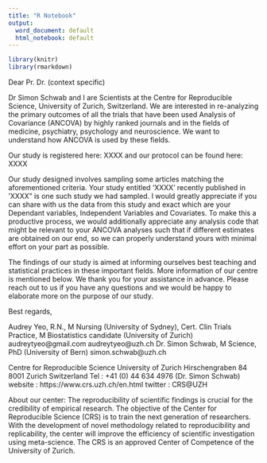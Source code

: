 ```yaml
---
title: "R Notebook"
output:
  word_document: default
  html_notebook: default
---
```


```r
library(knitr)
library(rmarkdown)
```
Dear Pr.  Dr. (context specific)

Dr Simon Schwab and I are Scientists at the Centre for Reproducible Science, University of Zurich, Switzerland. We are interested in re-analyzing the primary outcomes of all the trials that have been used Analysis of Covariance (ANCOVA) by highly ranked journals and in the fields of medicine, psychiatry, psychology and neuroscience. We want to understand how ANCOVA is used by these fields.

Our study is registered here: 
XXXX
and our protocol can be found here:
XXXX

Our study designed involves sampling some articles matching the aforementioned criteria. Your study entitled ‘XXXX’ recently published in ‘XXXX” is one such study we had sampled. I would greatly appreciate if you can share with us the data from this study and exact which are your Dependant variables, Independent Variables and Covariates. To make this a productive process, we would additionally appreciate any analysis code that might be relevant to your ANCOVA analyses such that if different estimates are obtained on our end, so we can properly understand yours with minimal effort on your part as possible.

The findings of our study is aimed at informing ourselves best teaching and statistical practices in these important fields. More information of our centre is mentioned below. We thank you for your assistance in advance. Please reach out to us if you have any questions and we would be happy to elaborate more on the purpose of our study.  

Best regards,

Audrey Yeo, R.N., M Nursing (University of Sydney), Cert. Clin Trials Practice, M Biostatistics candidate (University of Zurich)
audreytyeo@gmail.com
audreytyeo@uzh.ch
Dr. Simon Schwab, M Science, PhD (University of Bern)
simon.schwab@uzh.ch

Centre for Reproducible Science
University of Zurich
Hirschengraben 84
8001 Zurich
Switzerland
Tel : +41 (0) 44 634 4976 (Dr. Simon Schwab)
website : https://www.crs.uzh.ch/en.html
twitter : CRS@UZH

About our center:
The reproducibility of scientific findings is crucial for the credibility of empirical research. The objective of the Center for Reproducible Science (CRS) is to train the next generation of researchers. With the development of novel methodology related to reproducibility and replicability, the center will improve the efficiency of scientific investigation using meta-science. The CRS is an approved Center of Competence of the University of Zurich.